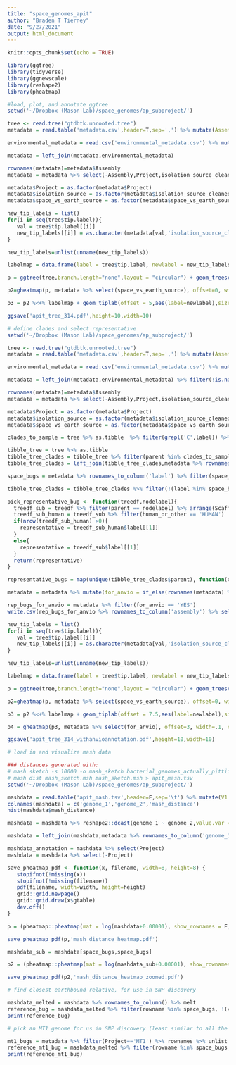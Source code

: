 ```yaml
---
title: "space_genomes_apit"
author: "Braden T Tierney"
date: "9/27/2021"
output: html_document
---
```


```r
knitr::opts_chunk$set(echo = TRUE)
```

```r
library(ggtree)
library(tidyverse)
library(ggnewscale)
library(reshape2)
library(pheatmap)
```

```r
#load, plot, and annotate ggtree 
setwd('~/Dropbox (Mason Lab)/space_genomes/ap_subproject/')

tree <- read.tree("gtdbtk.unrooted.tree")
metadata = read.table('metadata.csv',header=T,sep=',') %>% mutate(Assembly = strsplit(Assembly,'\\.') %>% map_chr(1))

environmental_metadata = read.csv('environmental_metadata.csv') %>% mutate(Assembly = strsplit(Assembly,'\\.') %>% map_chr(1))

metadata = left_join(metadata,environmental_metadata)

rownames(metadata)=metadata$Assembly
metadata = metadata %>% select(-Assembly,Project,isolation_source_cleaned,space_vs_earth_source) %>% mutate(Project = if_else(Project=='','NON-ISS',Project))

metadata$Project = as.factor(metadata$Project)
metadata$isolation_source = as.factor(metadata$isolation_source_cleaned)
metadata$space_vs_earth_source = as.factor(metadata$space_vs_earth_source)

new_tip_labels = list()
for(i in seq(tree$tip.label)){
   val = tree$tip.label[[i]]
   new_tip_labels[[i]] = as.character(metadata[val,'isolation_source_cleaned'])
}

new_tip_labels=unlist(unname(new_tip_labels))

labelmap = data.frame(label = tree$tip.label, newlabel = new_tip_labels)

p = ggtree(tree,branch.length="none",layout = "circular") + geom_treescale() 

p2=gheatmap(p, metadata %>% select(space_vs_earth_source), offset=0, width=.1, colnames=FALSE, legend_title="Isolation Source")+ scale_fill_viridis_d(option="D", name="Isolation Source")  

p3 = p2 %<+% labelmap + geom_tiplab(offset = 5,aes(label=newlabel),size = 2, parse = F)

ggsave('apit_tree_314.pdf',height=10,width=10)
```

```r
# define clades and select representative 
setwd('~/Dropbox (Mason Lab)/space_genomes/ap_subproject/')

tree <- read.tree("gtdbtk.unrooted.tree")
metadata = read.table('metadata.csv',header=T,sep=',') %>% mutate(Assembly = strsplit(Assembly,'\\.') %>% map_chr(1))

environmental_metadata = read.csv('environmental_metadata.csv') %>% mutate(Assembly = strsplit(Assembly,'\\.') %>% map_chr(1))

metadata = left_join(metadata,environmental_metadata) %>% filter(!is.na(isolation_source_cleaned))

rownames(metadata)=metadata$Assembly
metadata = metadata %>% select(-Assembly,Project,isolation_source_cleaned,space_vs_earth_source) %>% mutate(Project = if_else(Project=='','NON-ISS',Project))

metadata$Project = as.factor(metadata$Project)
metadata$isolation_source = as.factor(metadata$isolation_source_cleaned)
metadata$space_vs_earth_source = as.factor(metadata$space_vs_earth_source)

clades_to_sample = tree %>% as.tibble  %>% filter(grepl('C',label)) %>% select(parent) %>% table %>% data.frame %>%filter(Freq > 2) %>% select(-Freq) %>% unlist %>% unname

tibble_tree = tree %>% as.tibble 
tibble_tree_clades = tibble_tree %>% filter(parent %in% clades_to_sample) 
tibble_tree_clades = left_join(tibble_tree_clades,metadata %>% rownames_to_column('label'))

space_bugs = metadata %>% rownames_to_column('label') %>% filter(space_vs_earth_source == 'ISS') %>% select(label) %>% unlist %>% unname

tibble_tree_clades = tibble_tree_clades %>% filter(!(label %in% space_bugs))

pick_representative_bug <- function(treedf,nodelabel){
  treedf_sub = treedf %>% filter(parent == nodelabel) %>% arrange(Scaffolds)
  treedf_sub_human = treedf_sub %>% filter(human_or_other == 'HUMAN')
  if(nrow(treedf_sub_human) >0){
    representative = treedf_sub_human$label[[1]]
  }
  else{
    representative = treedf_sub$label[[1]]
  }
  return(representative)
}

representative_bugs = map(unique(tibble_tree_clades$parent), function(x) pick_representative_bug(tibble_tree_clades,x)) %>% unlist %>% unname

metadata = metadata %>% mutate(for_anvio = if_else(rownames(metadata) %in% c(representative_bugs, space_bugs),'YES','NO'))

rep_bugs_for_anvio = metadata %>% filter(for_anvio == 'YES')
write.csv(rep_bugs_for_anvio %>% rownames_to_column('assembly') %>% select(assembly,space_vs_earth_source),'representative_and_space_bugs_for_anvio.csv')

new_tip_labels = list()
for(i in seq(tree$tip.label)){
   val = tree$tip.label[[i]]
   new_tip_labels[[i]] = as.character(metadata[val,'isolation_source_cleaned'])
}

new_tip_labels=unlist(unname(new_tip_labels))

labelmap = data.frame(label = tree$tip.label, newlabel = new_tip_labels)

p = ggtree(tree,branch.length="none",layout = "circular") + geom_treescale() 

p2=gheatmap(p, metadata %>% select(space_vs_earth_source), offset=0, width=.1, colnames=FALSE, legend_title="Isolation Source")+ scale_fill_viridis_d(option="D", name="Isolation Source")  

p3 = p2 %<+% labelmap + geom_tiplab(offset = 7.5,aes(label=newlabel),size = 2, parse = F) + new_scale_fill()

p4 = gheatmap(p3, metadata %>% select(for_anvio), offset=3, width=.1, colnames=FALSE, legend_title="Used in anvio")+ scale_fill_viridis_d(option="A", name="Used in anvio")  

ggsave('apit_tree_314_withanvioannotation.pdf',height=10,width=10)
```


```r
# load in and visualize mash data

### distances generated with:
# mash sketch -s 10000 -o mash_sketch bacterial_genomes_actually_pittii/*.fna
# mash dist mash_sketch.msh mash_sketch.msh > apit_mash.tsv
setwd('~/Dropbox (Mason Lab)/space_genomes/ap_subproject/')

mashdata = read.table('apit_mash.tsv',header=F,sep='\t') %>% mutate(V1 = strsplit(V1,'/') %>% map_chr(2) %>% strsplit('\\.') %>% map_chr(1))  %>% mutate(V2 = strsplit(V2,'/') %>% map_chr(2) %>% strsplit('\\.') %>% map_chr(1)) %>% select(V1,V2,V3)
colnames(mashdata) = c('genome_1','genome_2','mash_distance')
hist(mashdata$mash_distance)

mashdata = mashdata %>% reshape2::dcast(genome_1 ~ genome_2,value.var = 'mash_distance') 

mashdata = left_join(mashdata,metadata %>% rownames_to_column('genome_1') %>% select(genome_1,Project)) %>% mutate(Project = if_else(as.character(Project) == 'Non-ISS','',as.character(Project)) %>% as.factor) %>%  column_to_rownames('genome_1') 

mashdata_annotation = mashdata %>% select(Project)
mashdata = mashdata %>% select(-Project)

save_pheatmap_pdf <- function(x, filename, width=8, height=8) {
   stopifnot(!missing(x))
   stopifnot(!missing(filename))
   pdf(filename, width=width, height=height)
   grid::grid.newpage()
   grid::grid.draw(x$gtable)
   dev.off()
}

p = (pheatmap::pheatmap(mat = log(mashdata+0.00001), show_rownames = F,show_colnames = F,annotation_row = mashdata_annotation, cellwidth = 1,cellheight = 1))

save_pheatmap_pdf(p,'mash_distance_heatmap.pdf')

mashdata_sub = mashdata[space_bugs,space_bugs]

p2 = (pheatmap::pheatmap(mat = log(mashdata_sub+0.00001), show_rownames = F,show_colnames = T,annotation_row = mashdata_annotation, cellwidth = 10,cellheight = 10))

save_pheatmap_pdf(p2,'mash_distance_heatmap_zoomed.pdf')

# find closest earthbound relative, for use in SNP discovery 

mashdata_melted = mashdata %>% rownames_to_column() %>% melt
reference_bug = mashdata_melted %>% filter(rowname %in% space_bugs, !(variable %in% space_bugs)) %>% group_by(variable) %>% mutate(average_mash_dist = mean(value)) %>% select(-value,-rowname) %>% unique %>% arrange(average_mash_dist) %>% select(variable) %>% head(1) %>% unlist %>% unname %>% as.character()
print(reference_bug)

# pick an MT1 genome for us in SNP discovery (least similar to all the others)

mt1_bugs = metadata %>% filter(Project=='MT1') %>% rownames %>% unlist %>% unname
reference_mt1_bug = mashdata_melted %>% filter(rowname %in% space_bugs, variable %in% mt1_bugs) %>% group_by(variable) %>% mutate(average_mash_dist = mean(value)) %>% select(-value,-rowname) %>% unique %>% arrange(desc(average_mash_dist))%>% select(variable) %>% head(1) %>% unlist %>% unname %>% as.character()
print(reference_mt1_bug)

```






